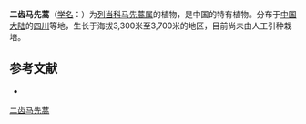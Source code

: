 {{Speciesbox
| name = 二齿马先蒿
| status = 
| status_system = 
| image =
| genus = Pedicularis
| species = bidentata
| authority = Maxim.
}}

'''二齿马先蒿'''（[[学名|学名]]：{{lang|la|''Pedicularis bidentata''}}）为[[列当科|列当科]][[马先蒿属|马先蒿属]]的植物，是中国的特有植物。分布于[[中国大陆|中国大陆]]的[[四川|四川]]等地，生长于海拔3,300米至3,700米的地区，目前尚未由人工引种栽培。

== 参考文献 ==
<div class="references-small">
* {{cite web| url =http://www.bioinfo.cn/db05/KmzwSpecies.php?action=view&id=21254| title =二齿马先蒿| work =《中国高等植物数据库全库》| publisher =中国科学院微生物研究所| author =昆明植物研究所| accessdate =2009-02-25| deadurl =yes| archiveurl =https://web.archive.org/web/20160305072151/http://www.bioinfo.cn/db05/KmzwSpecies.php?action=view&id=21254| archivedate =2016-03-05}}
</div>
{{Taxonbar|from=Q10880514}}

[[Category:马先蒿属|二齿马先蒿]]


{{植物小作品}}